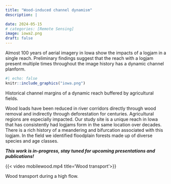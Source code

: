 ```yaml
---
title: "Wood-induced channel dynamism"
description: |

date: 2024-05-15
# categories: [Remote Sensing]
image: iowa2.png
draft: false
---
```


  Almost 100 years of aerial imagery in Iowa show the impacts of a logjam in a single reach. Preliminary findings suggest that the reach with a logjam present multiple times throughout the image history has a dynamic channel planform.
  
:::{.column-margin}
```r
#| echo: false
knitr::include_graphics("iowa.png")
```
::: {.center-text .extra-small-text .dark-gray-text .topbr}
Historical channel margins of a dynamic reach buffered by agricultural fields.
:::
:::
  Wood loads have been reduced in river corridors directly through wood removal and indirectly through deforestation for centuries. Agricultural regions are especially impacted. Our study site is a unique reach in Iowa that has consistently had logjams form in the same location over decades. There is a rich history of a meandering and bifurcation associated with this logjam. In the field we identified floodplain forests made up of diverse species and age classes. 
  

***This work is in-progress, stay tuned for upcoming presentations and publications!***

{{< video mobilewood.mp4 title='Wood transport'>}}

::: {.center-text .extra-small-text .dark-gray-text}
Wood transport during a high flow.
:::
